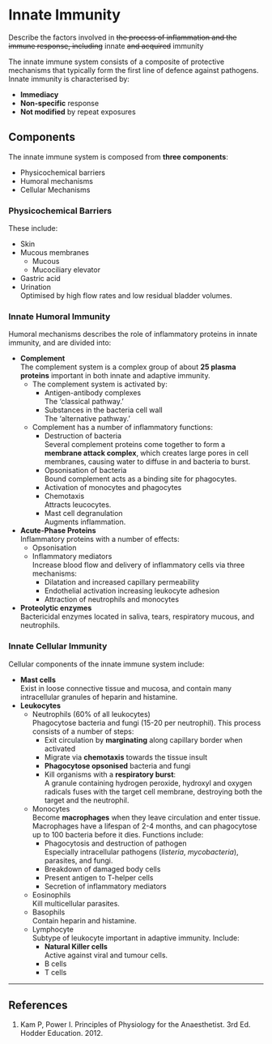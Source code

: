 # Innate Immunity

:::CICM
Describe the factors involved in ~~the process of inflammation and the immune response, including~~ innate ~~and acquired~~ immunity
:::

The innate immune system consists of a composite of protective mechanisms that typically form the first line of defence against pathogens. Innate immunity is characterised by:

* **Immediacy**
* **Non-specific** response
* **Not modified** by repeat exposures


## Components

The innate immune system is composed from **three components**:

* Physicochemical barriers
* Humoral mechanisms
* Cellular Mechanisms


### Physicochemical Barriers

These include:

* Skin
* Mucous membranes
    * Mucous
    * Mucociliary elevator
* Gastric acid
* Urination\
Optimised by high flow rates and low residual bladder volumes.


### Innate Humoral Immunity

Humoral mechanisms describes the role of inflammatory proteins in innate immunity, and are divided into:

* **Complement**\
The complement system is a complex group of about **25 plasma proteins** important in both innate and adaptive immunity.
  * The complement system is activated by:
    * Antigen-antibody complexes\
    The 'classical pathway.'
    * Substances in the bacteria cell wall\
    The 'alternative pathway.'
  * Complement has a number of inflammatory functions:
      * Destruction of bacteria\
      Several complement proteins come together to form a **membrane attack complex**, which creates large pores in cell membranes, causing water to diffuse in and bacteria to burst.\
      * Opsonisation of bacteria\
      Bound complement acts as a binding site for phagocytes.
      * Activation of monocytes and phagocytes
      * Chemotaxis\
      Attracts leucocytes.
      * Mast cell degranulation\
      Augments inflammation.
* **Acute-Phase Proteins**\
Inflammatory proteins with a number of effects:
    * Opsonisation
    * Inflammatory mediators\
    Increase blood flow and delivery of inflammatory cells via three mechanisms:
        * Dilatation and increased capillary permeability
        * Endothelial activation increasing leukocyte adhesion
        * Attraction of neutrophils and monocytes
* **Proteolytic enzymes**\
Bactericidal enzymes located in saliva, tears, respiratory mucous, and neutrophils.


### Innate Cellular Immunity

Cellular components of the innate immune system include:

* **Mast cells**\
Exist in loose connective tissue and mucosa, and contain many intracellular granules of heparin and histamine.
* **Leukocytes**\
    * Neutrophils (60% of all leukocytes)\
    Phagocytose bacteria and fungi (15-20 per neutrophil). This process consists of a number of steps:
        * Exit circulation by **marginating** along capillary border when activated
        * Migrate via **chemotaxis** towards the tissue insult
        * **Phagocytose opsonised** bacteria and fungi
        * Kill organisms with a **respiratory burst**:\
        A granule containing hydrogen peroxide, hydroxyl and oxygen radicals fuses with the target cell membrane, destroying both the target and the neutrophil.
    * Monocytes\
    Become **macrophages** when they leave circulation and enter tissue. Macrophages have a lifespan of 2-4 months, and can phagocytose up to 100 bacteria before it dies. Functions include:
        * Phagocytosis and destruction of pathogen\
        Especially intracellular pathogens (*listeria*, *mycobacteria*), parasites, and fungi.
        * Breakdown of damaged body cells
        * Present antigen to T-helper cells
        * Secretion of inflammatory mediators
    * Eosinophils\
    Kill multicellular parasites.
    * Basophils\
    Contain heparin and histamine.
    * Lymphocyte\
    Subtype of leukocyte important in adaptive immunity. Include:
        * **Natural Killer cells**\
        Active against viral and tumour cells.
        * B cells
        * T cells


---

## References

1. Kam P, Power I. Principles of Physiology for the Anaesthetist. 3rd Ed. Hodder Education. 2012.
